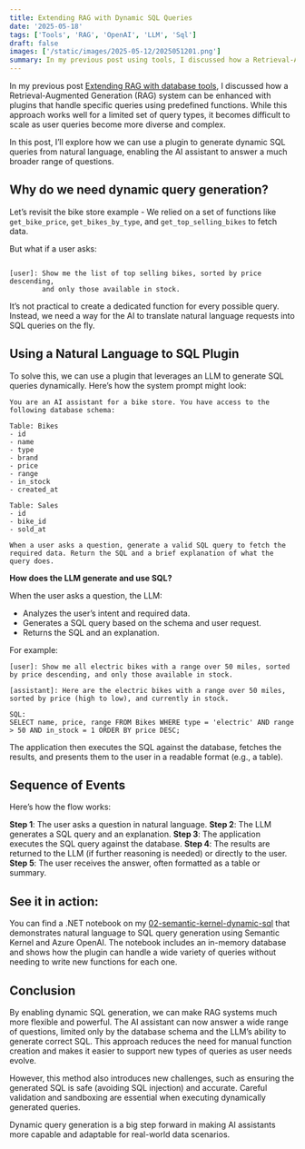 ```yaml
---
title: Extending RAG with Dynamic SQL Queries
date: '2025-05-18'
tags: ['Tools', 'RAG', 'OpenAI', 'LLM', 'Sql']
draft: false
images: ['/static/images/2025-05-12/2025051201.png']
summary: In my previous post using tools, I discussed how a Retrieval-Augmented Generation (RAG) system can be enhanced with plugins that handle specific queries using predefined functions. While this approach works well for a limited set of query types, it becomes difficult to scale as user queries become more diverse and complex. In this post, I’ll explore how we can use a plugin to generate dynamic SQL queries from natural language, enabling the AI assistant to answer a much broader range of questions.
---
```


In my previous post [Extending RAG with database tools](https://binarytrails.com/posts/2025/05/rag-with-tools), I discussed how a Retrieval-Augmented Generation (RAG) system can be enhanced with plugins that handle specific queries using predefined functions. While this approach works well for a limited set of query types, it becomes difficult to scale as user queries become more diverse and complex. 

In this post, I’ll explore how we can use a plugin to generate dynamic SQL queries from natural language, enabling the AI assistant to answer a much broader range of questions.

## Why do we need dynamic query generation?

Let’s revisit the bike store example - We relied on a set of functions like `get_bike_price`, `get_bikes_by_type`, and `get_top_selling_bikes` to fetch data. 

But what if a user asks:

```text

[user]: Show me the list of top selling bikes, sorted by price descending,
        and only those available in stock.

```


It’s not practical to create a dedicated function for every possible query. 
Instead, we need a way for the AI to translate natural language requests into SQL queries on the fly.

## Using a Natural Language to SQL Plugin

To solve this, we can use a plugin that leverages an LLM to generate SQL queries dynamically. Here’s how the system prompt might look:

```text
You are an AI assistant for a bike store. You have access to the following database schema:

Table: Bikes
- id
- name
- type
- brand
- price
- range
- in_stock
- created_at

Table: Sales
- id
- bike_id
- sold_at

When a user asks a question, generate a valid SQL query to fetch the required data. Return the SQL and a brief explanation of what the query does.
```

**How does the LLM generate and use SQL?**

When the user asks a question, the LLM:
- Analyzes the user’s intent and required data.
- Generates a SQL query based on the schema and user request.
- Returns the SQL and an explanation.

For example:

```text
[user]: Show me all electric bikes with a range over 50 miles, sorted by price descending, and only those available in stock.

[assistant]: Here are the electric bikes with a range over 50 miles, sorted by price (high to low), and currently in stock.

SQL:
SELECT name, price, range FROM Bikes WHERE type = 'electric' AND range > 50 AND in_stock = 1 ORDER BY price DESC;
```

The application then executes the SQL against the database, fetches the results, and presents them to the user in a readable format (e.g., a table).

## Sequence of Events

Here’s how the flow works:

**Step 1**: The user asks a question in natural language.
**Step 2**: The LLM generates a SQL query and an explanation.
**Step 3**: The application executes the SQL query against the database.
**Step 4**: The results are returned to the LLM (if further reasoning is needed) or directly to the user.
**Step 5**: The user receives the answer, often formatted as a table or summary.

## See it in action:

You can find a .NET notebook on my [02-semantic-kernel-dynamic-sql](https://github.com/rakeshl4/ai-examples/tree/main/02-semantic-kernel-dynamic-sql) that demonstrates natural language to SQL query generation using Semantic Kernel and Azure OpenAI. The notebook includes an in-memory database and shows how the plugin can handle a wide variety of queries without needing to write new functions for each one.

## Conclusion

By enabling dynamic SQL generation, we can make RAG systems much more flexible and powerful. The AI assistant can now answer a wide range of questions, limited only by the database schema and the LLM’s ability to generate correct SQL. This approach reduces the need for manual function creation and makes it easier to support new types of queries as user needs evolve.

However, this method also introduces new challenges, such as ensuring the generated SQL is safe (avoiding SQL injection) and accurate. Careful validation and sandboxing are essential when executing dynamically generated queries.

Dynamic query generation is a big step forward in making AI assistants more capable and adaptable for real-world data scenarios.
